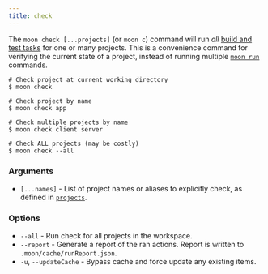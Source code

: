 ```yaml
---
title: check
---
```



<VersionLabel header version="0.13" />

The `moon check [...projects]` (or `moon c`) command will run _all_
[build and test tasks](../concepts/task#types) for one or many projects. This is a convenience
command for verifying the current state of a project, instead of running multiple
[`moon run`](./run) commands.

```shell
# Check project at current working directory
$ moon check

# Check project by name
$ moon check app

# Check multiple projects by name
$ moon check client server

# Check ALL projects (may be costly)
$ moon check --all
```

### Arguments

- `[...names]` - List of project names or aliases to explicitly check, as defined in
  [`projects`](../config/workspace#projects).

### Options

- `--all` - Run check for all projects in the workspace.
- `--report` - Generate a report of the ran actions. Report is written to
  `.moon/cache/runReport.json`.
- `-u`, `--updateCache` - Bypass cache and force update any existing items.
